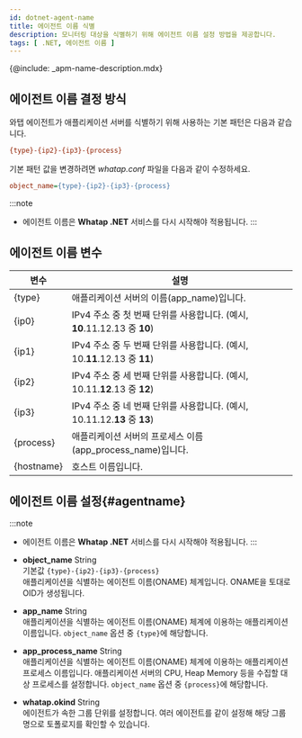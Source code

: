 ```yaml
---
id: dotnet-agent-name
title: 에이전트 이름 식별
description: 모니터링 대상을 식별하기 위해 에이전트 이름 설정 방법을 제공합니다.
tags: [ .NET, 에이전트 이름 ]
---
```


{@include: _apm-name-description.mdx}

## 에이전트 이름 결정 방식

와탭 에이전트가 애플리케이션 서버를 식별하기 위해 사용하는 기본 패턴은 다음과 같습니다.

```ini title='기본 패턴'
{type}-{ip2}-{ip3}-{process}
```

기본 패턴 값을 변경하려면 *whatap.conf* 파일을 다음과 같이 수정하세요.

```ini title='whatap.conf'
object_name={type}-{ip2}-{ip3}-{process}
```

:::note
* 에이전트 이름은 **Whatap .NET** 서비스를 다시 시작해야 적용됩니다. 
:::

## 에이전트 이름 변수

| 변수       | 설명                                                                      |
| ---------- | ------------------------------------------------------------------------- |
| {type}     | 애플리케이션 서버의 이름(app_name)입니다.                                 |
| {ip0}      | IPv4 주소 중 첫 번째 단위를 사용합니다. (예시, **10**.11.12.13 중 **10**) |
| {ip1}      | IPv4 주소 중 두 번째 단위를 사용합니다. (예시, 10.**11**.12.13 중 **11**) |
| {ip2}      | IPv4 주소 중 세 번째 단위를 사용합니다. (예시, 10.11.**12**.13 중 **12**) |
| {ip3}      | IPv4 주소 중 네 번째 단위를 사용합니다. (예시, 10.11.12.**13** 중 **13**) |
| {process}  | 애플리케이션 서버의 프로세스 이름(app_process_name)입니다.                |
| {hostname} | 호스트 이름입니다.                                                        |

## 에이전트 이름 설정{#agentname}

:::note
* 에이전트 이름은 **Whatap .NET** 서비스를 다시 시작해야 적용됩니다.
:::

* **object_name** <span class='type'>String</span><br/>
기본값 `{type}-{ip2}-{ip3}-{process}`<br/>
애플리케이션을 식별하는 에이전트 이름(ONAME) 체계입니다. ONAME을 토대로 OID가 생성됩니다.

* **app_name** <span class='type'>String</span><br/>
애플리케이션을 식별하는 에이전트 이름(ONAME) 체계에 이용하는 애플리케이션 이름입니다. `object_name` 옵션 중 `{type}`에 해당합니다.

* **app_process_name** <span class='type'>String</span><br/>
애플리케이션을 식별하는 에이전트 이름(ONAME) 체계에 이용하는 애플리케이션 프로세스 이름입니다. 애플리케이션 서버의 CPU, Heap Memory 등을 수집할 대상 프로세스를 설정합니다. `object_name` 옵션 중 `{process}`에 해당합니다.

* **whatap.okind** <span class='type'>String</span><br/>
에이전트가 속한 그룹 단위를 설정합니다. 여러 에이전트를 같이 설정해 해당 그룹명으로 토폴로지를 확인할 수 있습니다.